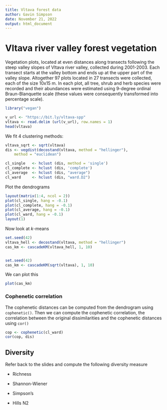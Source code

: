 ```yaml
---
title: Vltava forest data
author: Gavin Simpson
date: November 21, 2022
output: html_document
---
```

# Vltava river valley forest vegetation

Vegetation plots, located at even distances along transects following the steep valley slopes of Vltava river valley, collected during 2001-2003. Each transect starts at the valley bottom and ends up at the upper part of the valley slope. Altogether 97 plots located in 27 transects were collected, each of the size 10x15 m. In each plot, all tree, shrub and herb species were recorded and their abundances were estimated using 9-degree ordinal Braun-Blanquette scale (these values were consequently transformed into percentage scale).

```r
library("vegan")

v_url <- "https://bit.ly/vltava-spp"
vltava <- read.delim (url(v_url), row.names = 1)
head(vltava)
```

We fit 4 clustering methods:

```r
vltava_sqrt <- sqrt(vltava)
dis <- vegdist(decostand(vltava, method = "hellinger"),
    method = "euclidean")

cl_single   <- hclust (dis, method = 'single')
cl_complete <- hclust (dis, 'complete')
cl_average  <- hclust (dis, "average")
cl_ward     <- hclust (dis, "ward.D2")
```

Plot the dendrograms

```r
layout(matrix(1:4, ncol = 2))
plot(cl_single, hang = -0.1)
plot(cl_complete, hang = -0.1)
plot(cl_average, hang = -0.1)
plot(cl_ward, hang = -0.1)
layout(1)
```

Now look at *k*-means

```r
set.seed(42)
vltava_hell <- decostand(vltava, method = "hellinger")
cas_km <- cascadeKM(vltava_hell, 1, 10)


set.seed(42)
cas_km <- cascadeKM(sqrt(vltava), 1, 10)
```

We can plot this

```r
plot(cas_km)
```

### Cophenetic correlation

The cophenetic distances can be computed from the dendrogram using `cophenetic()`. Then we can compute the cophenetic correlation, the correlation between the original dissimilarities and the cophenetic distances using `cor()`

```r
cop <- cophenetic(cl_ward)
cor(cop, dis)
```

## Diversity

Refer back to the slides and compute the following diversity measure

* Richness

* Shannon-Wiener

* Simpson's

* Hills N2